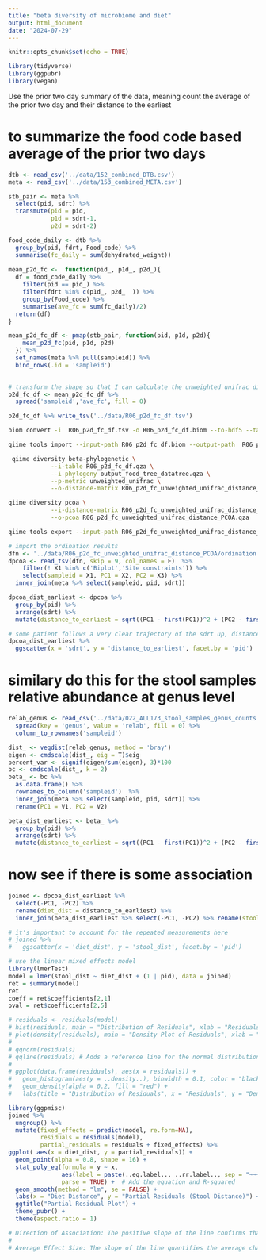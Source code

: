 ```yaml
---
title: "beta diversity of microbiome and diet"
output: html_document
date: "2024-07-29"
---
```


```r
knitr::opts_chunk$set(echo = TRUE)
```

```r
library(tidyverse)
library(ggpubr)
library(vegan)
```

Use the prior two day summary of the data, meaning count the average of the prior two day and their distance to the earliest 

# to summarize the food code based average of the prior two days 

```r
dtb <- read_csv('../data/152_combined_DTB.csv')
meta <- read_csv('../data/153_combined_META.csv')
```

```r
stb_pair <- meta %>%
  select(pid, sdrt) %>%
  transmute(pid = pid,
            p1d = sdrt-1,
            p2d = sdrt-2)

food_code_daily <- dtb %>%
  group_by(pid, fdrt, Food_code) %>%
  summarise(fc_daily = sum(dehydrated_weight))
 
mean_p2d_fc <-  function(pid_, p1d_, p2d_){
  df = food_code_daily %>%
    filter(pid == pid_) %>%
    filter(fdrt %in% c(p1d_, p2d_  )) %>%
    group_by(Food_code) %>%
    summarise(ave_fc = sum(fc_daily)/2)
  return(df)
} 

mean_p2d_fc_df <- pmap(stb_pair, function(pid, p1d, p2d){
    mean_p2d_fc(pid, p1d, p2d)
  }) %>%
  set_names(meta %>% pull(sampleid)) %>%
  bind_rows(.id = 'sampleid')
 
```
```r
# transform the shape so that I can calculate the unweighted unifrac distance 
p2d_fc_df <- mean_p2d_fc_df %>% 
  spread('sampleid','ave_fc', fill = 0) 

p2d_fc_df %>% write_tsv('../data/R06_p2d_fc_df.tsv')

```

```bash
biom convert -i  R06_p2d_fc_df.tsv -o R06_p2d_fc_df.biom --to-hdf5 --table-type="Table"
```


```bash
qiime tools import --input-path R06_p2d_fc_df.biom --output-path  R06_p2d_fc_df.qza --type "FeatureTable[Frequency]"
```

```bash
 qiime diversity beta-phylogenetic \
            --i-table R06_p2d_fc_df.qza \
            --i-phylogeny output_food_tree_datatree.qza \
            --p-metric unweighted_unifrac \
            --o-distance-matrix R06_p2d_fc_unweighted_unifrac_distance_matrix.qza
```

```bash
qiime diversity pcoa \
            --i-distance-matrix R06_p2d_fc_unweighted_unifrac_distance_matrix.qza \
            --o-pcoa R06_p2d_fc_unweighted_unifrac_distance_PCOA.qza

```

```bash
qiime tools export --input-path R06_p2d_fc_unweighted_unifrac_distance_PCOA.qza --output-path R06_p2d_fc_unweighted_unifrac_distance_PCOA
```

```r
# import the ordination results
dfn <- '../data/R06_p2d_fc_unweighted_unifrac_distance_PCOA/ordination.txt'
dpcoa <- read_tsv(dfn, skip = 9, col_names = F)  %>% 
    filter(! X1 %in% c('Biplot','Site constraints')) %>%
    select(sampleid = X1, PC1 = X2, PC2 = X3) %>% 
  inner_join(meta %>% select(sampleid, pid, sdrt))

dpcoa_dist_earliest <- dpcoa %>% 
  group_by(pid) %>%
  arrange(sdrt) %>%
  mutate(distance_to_earliest = sqrt((PC1 - first(PC1))^2 + (PC2 - first(PC2))^2))

# some patient follows a very clear trajectory of the sdrt up, distance also up.
dpcoa_dist_earliest %>% 
  ggscatter(x = 'sdrt', y = 'distance_to_earliest', facet.by = 'pid')
```

# similary do this for the stool samples relative abundance at genus level

```r
relab_genus <- read_csv('../data/022_ALL173_stool_samples_genus_counts.csv') %>% 
  spread(key = 'genus', value = 'relab', fill = 0) %>% 
  column_to_rownames('sampleid')

dist_ <- vegdist(relab_genus, method = 'bray')
eigen <- cmdscale(dist_, eig = T)$eig
percent_var <- signif(eigen/sum(eigen), 3)*100
bc <- cmdscale(dist_, k = 2)
beta_ <- bc %>%
  as.data.frame() %>%
  rownames_to_column('sampleid')  %>% 
  inner_join(meta %>% select(sampleid, pid, sdrt)) %>% 
  rename(PC1 = V1, PC2 = V2)

beta_dist_earliest <- beta_ %>% 
  group_by(pid) %>%
  arrange(sdrt) %>%
  mutate(distance_to_earliest = sqrt((PC1 - first(PC1))^2 + (PC2 - first(PC2))^2))
```
# now see if there is some association

```r
joined <- dpcoa_dist_earliest %>% 
  select(-PC1, -PC2) %>% 
  rename(diet_dist = distance_to_earliest) %>% 
  inner_join(beta_dist_earliest %>% select(-PC1, -PC2) %>% rename(stool_dist = distance_to_earliest))

# it's important to account for the repeated measurements here 
# joined %>% 
#   ggscatter(x = 'diet_dist', y = 'stool_dist', facet.by = 'pid')
```


```r
# use the linear mixed effects model  
library(lmerTest)
model = lmer(stool_dist ~ diet_dist + (1 | pid), data = joined)
ret = summary(model)
ret
coeff = ret$coefficients[2,1]
pval = ret$coefficients[2,5]

# residuals <- residuals(model)
# hist(residuals, main = "Distribution of Residuals", xlab = "Residuals")
# plot(density(residuals), main = "Density Plot of Residuals", xlab = "Residuals")
# 
# qqnorm(residuals)
# qqline(residuals) # Adds a reference line for the normal distribution
# 
# ggplot(data.frame(residuals), aes(x = residuals)) +
#   geom_histogram(aes(y = ..density..), binwidth = 0.1, color = "black", fill = "lightblue") +
#   geom_density(alpha = 0.2, fill = "red") +
#   labs(title = "Distribution of Residuals", x = "Residuals", y = "Density")
```
```r
library(ggpmisc)
joined %>% 
  ungroup() %>% 
  mutate(fixed_effects = predict(model, re.form=NA),
         residuals = residuals(model),
         partial_residuals = residuals + fixed_effects) %>% 
ggplot( aes(x = diet_dist, y = partial_residuals)) +
  geom_point(alpha = 0.8, shape = 16) +
  stat_poly_eq(formula = y ~ x, 
               aes(label = paste(..eq.label.., ..rr.label.., sep = "~~~")), 
               parse = TRUE) +  # Add the equation and R-squared
  geom_smooth(method = "lm", se = FALSE) +  
  labs(x = "Diet Distance", y = "Partial Residuals (Stool Distance)") +
  ggtitle("Partial Residual Plot") +
  theme_pubr() +
  theme(aspect.ratio = 1)

# Direction of Association: The positive slope of the line confirms that there is a positive association between diet distance and stool distance. This means that, on average, as the dissimilarity between a patient's subsequent and initial food intake increases, so does the dissimilarity between their subsequent and initial stool microbiome composition.
# 
# Average Effect Size: The slope of the line quantifies the average change in stool distance for each unit increase in diet distance. For example, if the slope is 0.8, it would mean that a 1-unit increase in diet distance is associated with a 0.8-unit increase in stool distance, on average, after controlling for individual patient effects.
```

